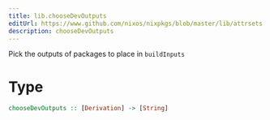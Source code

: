 ```yaml
---
title: lib.chooseDevOutputs
editUrl: https://www.github.com/nixos/nixpkgs/blob/master/lib/attrsets.nix#L1273C5
description: chooseDevOutputs
---
```



Pick the outputs of packages to place in `buildInputs`

# Type

```haskell
chooseDevOutputs :: [Derivation] -> [String]
```
